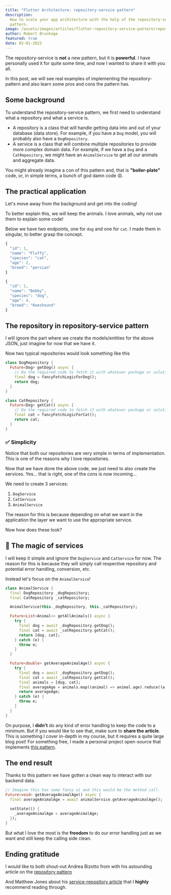 ```yaml
---
title: "Flutter Architecture: repository-service pattern"
description:
  How to scale your app architecture with the help of the repository-service
  pattern.
image: /assets/images/articles/flutter-repository-service-pattern/repository-service-pattern.webp
author: Robert Brunhage
featured: true
date: 02-01-2022
---
```



The repository-service is **not** a new pattern, but it is **powerful**. I have
personally used it for quite some time, and now I wanted to share it with you
all.

In this post, we will see real examples of implementing the repository-pattern
and also learn some pros and cons the pattern has.

## Some background

To understand the repository-service pattern, we first need to understand what a
repository and what a service is.

- A repository is a class that will handle getting data into and out of your
  database (data store). For example, if you have a `Dog` model, you will
  probably also have a `DogRepository`.
- A service is a class that will combine multiple repositories to provide more
  complex domain data. For example, if we have a `Dog` and a `CatRepository`, we
  might have an `AnimalService` to get all our animals and aggregate data.

You might already imagine a con of this pattern and, that is **"boiler-plate"**
code, or, in simple terms, a bunch of god damn code 😡.

## The practical application

Let's move away from the background and get into the coding!

To better explain this, we will keep the animals. I love animals, why not use
them to explain some code!

Below we have two endpoints, one for `dog` and one for `cat`. I made them in
singular, to better grasp the concept.

```js
{
  "id": 1,
  "name": "Fluffy",
  "species": "cat",
  "age": 2,
  "breed": "persian"
}
```

```js
{
  "id": 1,
  "name": "Bobby",
  "species": "dog",
  "age": 4,
  "breed": "Keeshound"
}
```

## The repository in repository-service pattern

I will ignore the part where we create the models/entities for the above JSON,
just imagine for now that we have it.

Now two typical repositories would look something like this

```dart
class DogRepository {
  Future<Dog> getDog() async {
    // Do the required code to fetch it with whatever package or solution you want.
    final dog = fancyFetchLogicForDog();
    return dog;
  }
}
```

```dart
class CatRepository {
  Future<Dog> getCat() async {
    // Do the required code to fetch it with whatever package or solution you want.
    final cat = fancyFetchLogicForCat();
    return cat;
  }
}
```

### ✅ Simplicity

Notice that both our repositories are very simple in terms of implementation.
This is one of the reasons why I love repositories.

Now that we have done the above code, we just need to also create the services.
Yes... that is right, one of the cons is now incoming...

We need to create 3 services:

1. `DogService`
2. `CatService`
3. `AnimalService`

The reason for this is because depending on what we want in the application the
layer we want to use the appropriate service.

Now how does these look?

## 🧙 The magic of services

I will keep it simple and ignore the `DogService` and `CatService` for now. The
reason for this is because they will simply call respective repository and
potential error handling, conversion, etc.

Instead let's focus on the `AnimalService`!

```dart
class AnimalService {
  final DogRepository _dogRepository;
  final CatRepository _catRepository;

  AnimalService(this._dogRepository, this._catRepository);

  Future<List<Animal>> getAllAnimals() async {
    try {
      final dog = await _dogRepository.getDog();
      final cat = await _catRepository.getCat();
      return [dog, cat];
    } catch (e) {
      throw e;
    }
  }

  Future<double> getAverageAnimalAge() async {
    try {
      final dog = await _dogRepository.getDog();
      final cat = await _catRepository.getCat();
      final animals = [dog, cat];
      final averageAge = animals.map((animal) => animal.age).reduce((a, b) => a + b) / animals.length;
      return averageAge;
    } catch (e) {
      throw e;
    }
  }
}
```

On purpose, I **didn't** do any kind of error handling to keep the code to a
minimum. But if you would like to see that, make sure to **share the article**.
This is something I cover in-depth in my course, but it requires a quite large
blog post! For something free, I made a personal project open-source that
implements [this pattern](https://github.com/RobertBrunhage/budget_together).

<div className="blog_post_component">
  <emailSignup color={"var(--secondary-bg-color)"} />
</div>

## The end result

Thanks to this pattern we have gotten a clean way to interact with our backend
data.

```dart
// Imagine this has some fancy ui and this would be the method call.
Future<void> getAverageAnimalAge() async {
  final averageAnimalAge = await animalService.getAverageAnimalAge();

  setState(() {
    _averageAnimalAge = averageAnimalAge;
  });
}
```

But what I love the most is the **freedom** to do our error handling just as we
want and still keep the calling side clean.

## Ending gratitude

I would like to both shout-out Andrea Bizotto from with his astounding article
on the
[repository pattern](https://codewithandrea.com/articles/flutter-repository-pattern/)

And Matthew Jones about his
[service-repository article](https://exceptionnotfound.net/the-repository-service-pattern-with-dependency-injection-and-asp-net-core/)
that I **highly** recommend reading through.

<div className="blog_post_component">
  <blogShareFooter message="Robert's new article about repository-service pattern in Flutter is great, highly recommend it!" />
</div>
